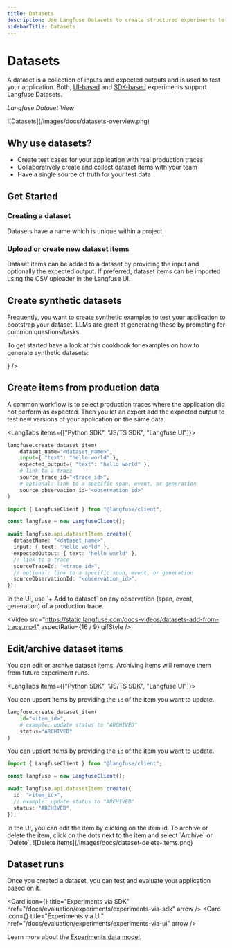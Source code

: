 ```yaml
---
title: Datasets
description: Use Langfuse Datasets to create structured experiments to test and benchmark LLM applications.
sidebarTitle: Datasets
---
```


# Datasets

A dataset is a collection of inputs and expected outputs and is used to test your application. Both, [UI-based](/docs/evaluation/experiments/experiments-via-ui) and [SDK-based](/docs/evaluation/experiments/experiments-via-sdk) experiments support Langfuse Datasets.

_Langfuse Dataset View_

<Frame fullWidth>![Datasets](/images/docs/datasets-overview.png)</Frame>

## Why use datasets?

- Create test cases for your application with real production traces
- Collaboratively create and collect dataset items with your team
- Have a single source of truth for your test data

## Get Started

<Steps>

### Creating a dataset

Datasets have a name which is unique within a project.


<CreateDataset />

### Upload or create new dataset items

Dataset items can be added to a dataset by providing the input and optionally the expected output. If preferred, dataset items can be imported using the CSV uploader in the Langfuse UI.


<CreateDatasetItem />
</Steps>

## Create synthetic datasets

Frequently, you want to create synthetic examples to test your application to bootstrap your dataset. LLMs are great at generating these by prompting for common questions/tasks.

To get started have a look at this cookbook for examples on how to generate synthetic datasets:


<Cards num={1}>
  <Card
    title="Notebook: Synthetic Datasets"
    href="/docs/evaluation/features/synthetic-datasets"
    icon={<FileCode />}
  />
</Cards>

## Create items from production data

A common workflow is to select production traces where the application did not perform as expected. Then you let an expert add the expected output to test new versions of your application on the same data.

<LangTabs items={["Python SDK", "JS/TS SDK", "Langfuse UI"]}>
<Tab>

```python
langfuse.create_dataset_item(
    dataset_name="<dataset_name>",
    input={ "text": "hello world" },
    expected_output={ "text": "hello world" },
    # link to a trace
    source_trace_id="<trace_id>",
    # optional: link to a specific span, event, or generation
    source_observation_id="<observation_id>"
)
```

</Tab>
<Tab>

```ts
import { LangfuseClient } from "@langfuse/client";

const langfuse = new LangfuseClient();

await langfuse.api.datasetItems.create({
  datasetName: "<dataset_name>",
  input: { text: "hello world" },
  expectedOutput: { text: "hello world" },
  // link to a trace
  sourceTraceId: "<trace_id>",
  // optional: link to a specific span, event, or generation
  sourceObservationId: "<observation_id>",
});
```

</Tab>
<Tab>
In the UI, use `+ Add to dataset` on any observation (span, event, generation) of a production trace.

<Video
  src="https://static.langfuse.com/docs-videos/datasets-add-from-trace.mp4"
  aspectRatio={16 / 9}
  gifStyle
/>

</Tab>
</LangTabs>

## Edit/archive dataset items

You can edit or archive dataset items. Archiving items will remove them from future experiment runs.

<LangTabs items={["Python SDK", "JS/TS SDK", "Langfuse UI"]}>

<Tab>

You can upsert items by providing the `id` of the item you want to update.

```python
langfuse.create_dataset_item(
    id="<item_id>",
    # example: update status to "ARCHIVED"
    status="ARCHIVED"
)
```

</Tab>
<Tab>

You can upsert items by providing the `id` of the item you want to update.

```ts
import { LangfuseClient } from "@langfuse/client";

const langfuse = new LangfuseClient();

await langfuse.api.datasetItems.create({
  id: "<item_id>",
  // example: update status to "ARCHIVED"
  status: "ARCHIVED",
});
```

</Tab>
<Tab>
In the UI, you can edit the item by clicking on the item id. To archive or delete the item, click on the dots next to the item and select `Archive` or `Delete`.

<Frame fullWidth>![Delete items](/images/docs/dataset-delete-items.png)</Frame>

</Tab>
</LangTabs>

## Dataset runs

Once you created a dataset, you can test and evaluate your application based on it.


<Cards num={1}>

  <Card
    icon={<WandSparkles size="24" />}
    title="Experiments via SDK"
    href="/docs/evaluation/experiments/experiments-via-sdk"
    arrow
  />
  <Card
    icon={<CodeXml size="24" />}
    title="Experiments via UI"
    href="/docs/evaluation/experiments/experiments-via-ui"
    arrow
  />
</Cards>

Learn more about the [Experiments data model](/docs/evaluation/experiments/data-model).
